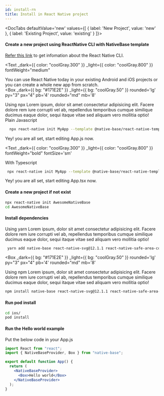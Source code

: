 ```yaml
---
id: install-rn
title: Install in React Native project
---
```



<DocTabs
  defaultValue='new'
  values={[
  { label: 'New Project', value: 'new' },
  { label: 'Existing Project', value: 'existing' }
  ]}>

<DocTabItem value="new">
<Box mt='3' />

#### Create a new project using ReactNative CLI with NativeBase template

[Refer this link](https://github.com/react-native-community/cli#about) to get infomation about the React Native CLI.

<Text
  _dark={{ color: "coolGray.300" }}
  _light={{ color: "coolGray.800" }}
  fontWeight="medium"
>
You can use React Native today in your existing Android and iOS projects or you can create a whole new app from scratch.
 </Text>
<br/>
<Box 
 _dark={{ bg: "#171E2E" }}
_light={{ bg: "coolGray.50" }}
rounded='lg' 
py="3"
px="4"
pb='4'
rounded="md"
mb='8'
>

<Text bold mb="2" fontSize="md" >
  Using npx
</Text>
<Text
  _dark={{ color: "coolGray.300" }}
  _light={{ color: "coolGray.800"}}
>
  Lorem ipsum, dolor sit amet consectetur adipisicing elit. Facere dolore rem iure corrupti vel ab, repellendus temporibus cumque similique ducimus eaque dolor, sequi itaque vitae sed aliquam vero mollitia optio!
</Text>
<br />
<Text
  _dark={{ color: "coolGray.300" }}
  _light={{ color: "coolGray.800" }}
  fontWeight="bold"
  fontSize='sm'
>
  Plain Javascript
</Text>



```bash
  npx react-native init MyApp --template @native-base/react-native-template
```

<Text fontSize="sm" lineHeight="sm">
  Yey! you are all set, start editing App.js now.
</Text>
<br />

<Text
  _dark={{ color: "coolGray.300" }}
  _light={{ color: "coolGray.800" }}
  fontWeight="bold"
  fontSize='sm'
>
  With Typescript
</Text>


```bash
 npx react-native init MyApp --template @native-base/react-native-template-typescript
```

<Text fontSize="sm" lineHeight="sm">
  Yey! you are all set, start editing App.tsx now.
</Text>
</Box>



</DocTabItem>

<DocTabItem value="existing">
<Box mt='3' />

#### Create a new project if not exist

```bash
npx react-native init AwesomeNativeBase
cd AwesomeNativeBase
```

#### Install dependencies

<Box mt='3' />
<Box 
 _dark={{ bg: "#171E2E" }}
_light={{ bg: "coolGray.50" }}
rounded='lg' 
py="3"
px="4"
pb='4'
rounded="md"
mb='8'
>
<Text bold mb="2" fontSize="md" >
  Using yarn
</Text>
<Text
  _dark={{ color: "coolGray.300" }}
  _light={{ color: "coolGray.800" }}
>
  Lorem ipsum, dolor sit amet consectetur adipisicing elit. Facere dolore rem iure corrupti vel ab, repellendus temporibus cumque similique ducimus eaque dolor, sequi itaque vitae sed aliquam vero mollitia optio!
</Text>
<br />

```bash
 yarn add native-base react-native-svg@12.1.1 react-native-safe-area-context@3.3.2
```

</Box>

<Box
 _dark={{ bg: "#171E2E" }}
_light={{ bg: "coolGray.50" }}
rounded='lg' 
py="3"
px="4"
pb='4'
rounded="md"
mb='8'
>
<Text bold mb="2" fontSize="md" >
  Using npm
</Text>
<Text
  _dark={{ color: "coolGray.300" }}
  _light={{ color: "coolGray.800" }}
>
  Lorem ipsum, dolor sit amet consectetur adipisicing elit. Facere dolore rem iure corrupti vel ab, repellendus temporibus cumque similique ducimus eaque dolor, sequi itaque vitae sed aliquam vero mollitia optio!
</Text>
<br />

```bash
npm install native-base react-native-svg@12.1.1 react-native-safe-area-context@3.3.2
```

</Box>



#### Run pod install

```bash
cd ios/
pod install
```

#### Run the Hello world example

Put the below code in your App.js

```jsx
import React from "react";
import { NativeBaseProvider, Box } from "native-base";

export default function App() {
  return (
    <NativeBaseProvider>
      <Box>Hello world</Box>
    </NativeBaseProvider>
  );
}
```

</DocTabItem>

</DocTabs>


<Box>
  <Box mt="4" mb="8">
    <HStack pl="0" ml="0" space="4">
      <TileLink
        title="Customize NativeBaseProvider"
        url="setup-provider"
        description="NativeBaseProvider provides theme throughout your application"
        className="bg-blueGray-600 mt-2"
      />
      <TileLink
        title="Theme"
        url="default-theme"
        description="Read more about the default NativeBase theme and how to override it"
        className="bg-blueGray-600  mt-2"
      />
    </HStack>
    <Box mt="4" pl="0" ml="0">
      <TileLink
        title="Utility props"
        url="utility-props"
        description="Shorthands of commonly used styling props which maps with the provided theme"
        className="bg-blueGray-600"
      />
    </Box>
  </Box>
</Box>
